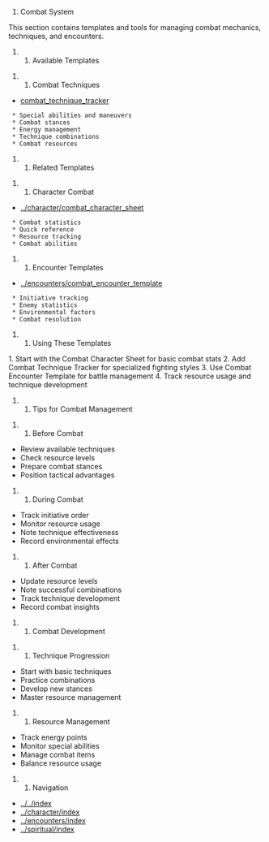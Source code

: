 # Combat System

This section contains templates and tools for managing combat mechanics, techniques, and encounters.

## Available Templates

### Combat Techniques
* [[Combat Technique Tracker|combat_technique_tracker]]
  * Special abilities and maneuvers
  * Combat stances
  * Energy management
  * Technique combinations
  * Combat resources

## Related Templates

### Character Combat
* [[Combat Character Sheet|../character/combat_character_sheet]]
  * Combat statistics
  * Quick reference
  * Resource tracking
  * Combat abilities

### Encounter Templates
* [[Combat Encounter Template|../encounters/combat_encounter_template]]
  * Initiative tracking
  * Enemy statistics
  * Environmental factors
  * Combat resolution

## Using These Templates

1. Start with the Combat Character Sheet for basic combat stats
2. Add Combat Technique Tracker for specialized fighting styles
3. Use Combat Encounter Template for battle management
4. Track resource usage and technique development

## Tips for Combat Management

### Before Combat
* Review available techniques
* Check resource levels
* Prepare combat stances
* Position tactical advantages

### During Combat
* Track initiative order
* Monitor resource usage
* Note technique effectiveness
* Record environmental effects

### After Combat
* Update resource levels
* Note successful combinations
* Track technique development
* Record combat insights

## Combat Development

### Technique Progression
* Start with basic techniques
* Practice combinations
* Develop new stances
* Master resource management

### Resource Management
* Track energy points
* Monitor special abilities
* Manage combat items
* Balance resource usage

## Navigation
* [[Back to Main Index|../../index]]
* [[Character Management|../character/index]]
* [[Encounter Management|../encounters/index]]
* [[Spiritual Practices|../spiritual/index]] 